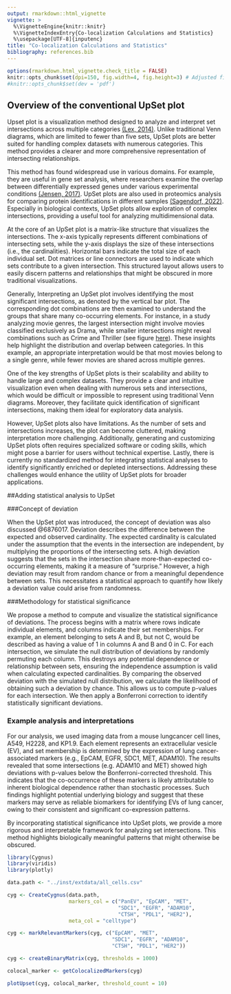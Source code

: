 ```yaml
---
output: rmarkdown::html_vignette
vignette: >
  %\VignetteEngine{knitr::knitr}
  %\VignetteIndexEntry{Co-localization Calculations and Statistics}
  %\usepackage[UTF-8]{inputenc}
title: "Co-localization Calculations and Statistics"
bibliography: references.bib
---
```


```r
options(rmarkdown.html_vignette.check_title = FALSE)
knitr::opts_chunk$set(dpi=150, fig.width=4, fig.height=3) # Adjusted figure size
#knitr::opts_chunk$set(dev = 'pdf')
```

## Overview of the conventional UpSet plot

Upset plot is a visualization method designed to analyze and interpret set intersections across multiple categories [(Lex, 2014)](https://pubmed.ncbi.nlm.nih.gov/26356912/). Unlike traditional Venn diagrams, which are limited to fewer than five sets, UpSet plots are better suited for handling complex datasets with numerous categories. This method provides a clearer and more comprehensive representation of intersecting relationships.

This method has found widespread use in various domains. For example, they are useful in gene set analysis, where researchers examine the overlap between differentially expressed genes under various experimental conditions [(Jensen, 2017)](@article{jensen2017rseqrep,   author    = {Jensen, T. L. and Frasketi, M. and Conway, K. and others},   title     = {RSEQREP: RNA-Seq Reports, an open-source cloud-enabled framework for reproducible RNA-Seq data processing, analysis, and result reporting},   journal   = {F1000Research},   year      = {2017},   volume    = {6},   pages     = {2162},   doi       = {10.12688/f1000research.13049.1},   url       = {https://doi.org/10.12688/f1000research.13049.1} }). UpSet plots are also used in proteomics analysis for comparing protein identifications in different samples [(Sagendorf, 2022)](https://pnnl-comp-mass-spec.github.io/proteomics-data-analysis-tutorial/). Especially in biological contexts, UpSet plots allow exploration of complex intersections, providing a useful tool for analyzing multidimensional data.

At the core of an UpSet plot is a matrix-like structure that visualizes the intersections. The x-axis typically represents different combinations of intersecting sets, while the y-axis displays the size of these intersections (i.e., the cardinalities). Horizontal bars indicate the total size of each individual set. Dot matrices or line connectors are used to indicate which sets contribute to a given intersection. This structured layout allows users to easily discern patterns and relationships that might be obscured in more traditional visualizations.

Generally, Interpreting an UpSet plot involves identifying the most significant intersections, as denoted by the vertical bar plot. The corresponding dot combinations are then examined to understand the groups that share many co-occurring elements. For instance, in a study analyzing movie genres, the largest intersection might involve movies classified exclusively as Drama, while smaller intersections might reveal combinations such as Crime and Thriller (see figure [here](https://upset.app/)). These insights help highlight the distribution and overlap between categories. In this example, an appropriate interpretation would be that most movies belong to a single genre, while fewer movies are shared across multiple genres.

One of the key strengths of UpSet plots is their scalability and ability to handle large and complex datasets. They provide a clear and intuitive visualization even when dealing with numerous sets and intersections, which would be difficult or impossible to represent using traditional Venn diagrams. Moreover, they facilitate quick identification of significant intersections, making them ideal for exploratory data analysis.

However, UpSet plots also have limitations. As the number of sets and intersections increases, the plot can become cluttered, making interpretation more challenging. Additionally, generating and customizing UpSet plots often requires specialized software or coding skills, which might pose a barrier for users without technical expertise. Lastly, there is currently no standardized method for integrating statistical analyses to identify significantly enriched or depleted intersections. Addressing these challenges would enhance the utility of UpSet plots for broader applications.

##Adding statistical analysis to UpSet

###Concept of deviation

When the UpSet plot was introduced, the concept of deviation was also discussed @6876017. Deviation describes the difference between the expected and observed cardinality. The expected cardinality is calculated under the assumption that the events in the intersection are independent, by multiplying the proportions of the intersecting sets. A high deviation suggests that the sets in the intersection share more-than-expected co-occurring elements, making it a measure of “surprise.” However, a high deviation may result from random chance or from a meaningful dependence between sets. This necessitates a statistical approach to quantify how likely a deviation value could arise from randomness.

###Methodology for statistical significance

We propose a method to compute and visualize the statistical significance of deviations. The process begins with a matrix where rows indicate individual elements, and columns indicate their set memberships. For example, an element belonging to sets A and B, but not C, would be described as having a value of 1 in columns A and B and 0 in C. For each intersection, we simulate the null distribution of deviations by randomly permuting each column. This destroys any potential dependence or relationship between sets, ensuring the independence assumption is valid when calculating expected cardinalities. By comparing the observed deviation with the simulated null distribution, we calculate the likelihood of obtaining such a deviation by chance. This allows us to compute p-values for each intersection. We then apply a Bonferroni correction to identify statistically significant deviations.

### Example analysis and interpretations

For our analysis, we used imaging data from a mouse lungcancer cell lines, A549, H2228, and KP1.9. Each element represents an extracellular vesicle (EV), and set membership is determined by the expression of lung cancer-associated markers (e.g., EpCAM, EGFR, SDC1, MET, ADAM10). The results revealed that some intersections (e.g. ADAM10 and MET) showed high deviations with p-values below the Bonferroni-corrected threshold. This indicates that the co-occurrence of these markers is likely attributable to inherent biological dependence rather than stochastic processes. Such findings highlight potential underlying biology and suggest that these markers may serve as reliable biomarkers for identifying EVs of lung cancer, owing to their consistent and significant co-expression patterns.

By incorporating statistical significance into UpSet plots, we provide a more rigorous and interpretable framework for analyzing set intersections. This method highlights biologically meaningful patterns that might otherwise be obscured.

```r
library(Cygnus)
library(viridis)
library(plotly)

data.path <- "../inst/extdata/all_cells.csv" 

cyg <- CreateCygnus(data.path,
                    markers_col = c("PanEV", "EpCAM", "MET",
                                    "SDC1", "EGFR", "ADAM10",
                                    "CTSH", "PDL1", "HER2"),
                    meta_col = "celltype")

cyg <- markRelevantMarkers(cyg, c("EpCAM", "MET",
                                  "SDC1", "EGFR", "ADAM10",
                                  "CTSH", "PDL1", "HER2"))

cyg <- createBinaryMatrix(cyg, thresholds = 1000)

colocal_marker <- getColocalizedMarkers(cyg)

plotUpset(cyg, colocal_marker, threshold_count = 10)
```
